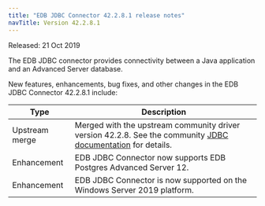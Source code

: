 ```yaml
---
title: "EDB JDBC Connector 42.2.8.1 release notes"
navTitle: Version 42.2.8.1
---
```


Released: 21 Oct 2019

The EDB JDBC connector provides connectivity between a Java application and an Advanced Server database.

New features, enhancements, bug fixes, and other changes in the EDB JDBC Connector 42.2.8.1 include:

| Type           | Description                                                                     |
| -------------- | ------------------------------------------------------------------------------- |
| Upstream merge | Merged with the upstream community driver version 42.2.8. See the community [JDBC documentation](https://jdbc.postgresql.org/changelogs/2019-09-13-42.2.8-release/) for details. |
| Enhancement    | EDB JDBC Connector now supports EDB Postgres Advanced Server 12.                |
| Enhancement    | EDB JDBC Connector is now supported on the Windows Server 2019 platform.        |


